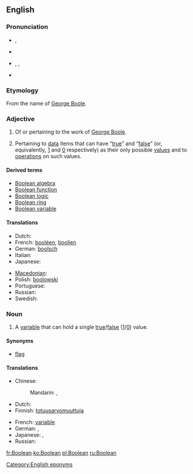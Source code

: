 ==English==
{{wikipedia}}

===Pronunciation===
* {{a|UK}} {{IPA|/ˈbuːl.i.ən/|/buːˈli.ən/}}, {{X-SAMPA|/"bu:l.i.@n/|/bu:"li.@n/}}
* {{audio|en-uk-Boolean.ogg|Audio (UK)}}
* {{a|US}} {{enPR|bo͞oʹliən|bo͞oliʹən}}, {{IPA|/ˈbuliən/|/buˈliən/}} , {{X-SAMPA|/"buli@n/|/bu"li@n/}}
* {{audio|en-us-Boolean.ogg|Audio (US)}}

===Etymology===
From the name of [[w:George Boole|George Boole]].

===Adjective===
{{en-adj|-}}

# Of or pertaining to the work of [[w:George Boole|George Boole]].
# {{context|logic|computing}} Pertaining to [[data]] items that can have “[[true]]” and “[[false]]” (or, equivalently, [[1]] and [[0]] respectively) as their only possible [[value]]s and to [[operation]]s on such values.

====Derived terms====
* [[Boolean algebra]]
* [[Boolean function]]
* [[Boolean logic]]
* [[Boolean ring]]
* [[Boolean variable]]

====Translations====
{{trans-top|logic: pertaining to data items that have values “true” and “false”}}
* Dutch: {{t|nl|booleaans}}
* French: [[booléen]], [[boolien]]
* German: [[boolsch]]
* Italian: {{t-|it|booleano}}
* Japanese: {{t|ja|ブール代数|tr=Būru-daisū-no|alt=ブール代数の|sc=Jpan}}
{{trans-mid}}
* [[Macedonian]]: {{t|mk|булов|m|tr=búlov}}
* Polish: [[boolowski]]
* Portuguese: {{t|pt|booleano|m}}
* Russian: {{t+|ru|булев|tr=búlev}}
* Swedish: {{t|sv|boolesk}}
{{trans-bottom}}

===Noun===
{{en-noun}}

# {{logic|computing}} A [[variable]] that can hold a single [[true]]/[[false]] ([[1]]/[[0]]) value.

====Synonyms====
* {{sense|Boolean variable}} [[flag]]

====Translations====
{{trans-top|logic: a variable}}
* Chinese:
*: Mandarin: {{t|zh|布爾值|sc=Hani}}, {{t|zh|布尔值|tr=Bù'ěr zhí|sc=Hani}}
* Dutch: {{t|nl|booleaans|alt=booleaanse}} {{t+|nl|waarde|f}}
* Finnish: [[totuusarvomuuttuja]]
{{trans-mid}}
* French: [[variable]] {{t+|fr|booléen|f|alt=booléenne}}
* German: {{t-|de|Boolean|m}}, {{t|de|boolsch|alt=boolsche}} {{t+|de|Variable|f}}
* Japanese: {{t|ja|ブーリアン|tr=Būrian|sc=Jpan}}, {{t|ja|ブール値|tr=Būru-chi|sc=Jpan}}
* Russian: {{t|ru|булева переменная|f|tr=búleva pereménnaja|sc=Cyrl}}
{{trans-bottom}}

[[Category:English eponyms]]

[[fr:Boolean]]
[[ko:Boolean]]
[[pl:Boolean]]
[[ru:Boolean]]